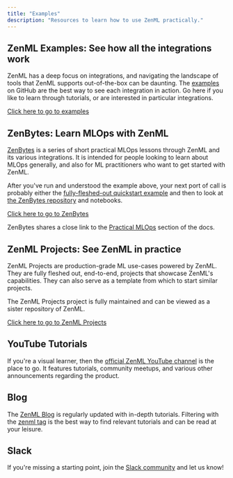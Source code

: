 ```yaml
---
title: "Examples"
description: "Resources to learn how to use ZenML practically."
---
```


## ZenML Examples: See how all the integrations work

ZenML has a deep focus on integrations, and navigating the landscape of tools that ZenML supports out-of-the-box can be daunting. The [examples](https://github.com/zenml-io/zenml/tree/main/examples) on GitHub are the best way to see each integration in action. Go here if you like to learn through tutorials, or are interested in particular integrations.

[Click here to go to examples](https://github.com/zenml-io/zenml/tree/main/examples)

## ZenBytes: Learn MLOps with ZenML

[ZenBytes](https://github.com/zenml-io/zenbytes) is a series of short practical MLOps lessons through ZenML and its various integrations. It is intended for people looking to learn about MLOps generally, and also for ML practitioners who want to get started with ZenML.

After you've run and understood the example above, your next port of call is probably either the [fully-fleshed-out quickstart example](https://github.com/zenml-io/zenml/tree/main/examples/quickstart) and then to look at [the ZenBytes repository](https://github.com/zenml-io/zenbytes) and notebooks.

[Click here to go to ZenBytes](https://github.com/zenml-io/zenbytes)

ZenBytes shares a close link to the [Practical MLOps](/advanced-guide/practical-mlops) section of the docs.

## ZenML Projects: See ZenML in practice

ZenML Projects are production-grade ML use-cases powered by ZenML. They are fully fleshed out, end-to-end, projects that showcase ZenML's capabilities. They can also serve as a template from which to start similar projects.

The ZenML Projects project is fully maintained and can be viewed as a sister repository of ZenML.

[Click here to go to ZenML Projects](https://github.com/zenml-io/zenml-projects)

## YouTube Tutorials

If you're a visual learner, then the [official ZenML YouTube channel](https://www.youtube.com/c/ZenML) is the place to go. It features tutorials, community meetups, and various other announcements regarding the product.

## Blog

The [ZenML Blog](https://blog.zenml.io/) is regularly updated with in-depth tutorials. Filtering with the [zenml tag](https://blog.zenml.io/tag/zenml/) is the best way to find relevant tutorials and can be read at your leisure.

## Slack

If you're missing a starting point, join the [Slack community](https://zenml.io/slack-invite) and let us know!
